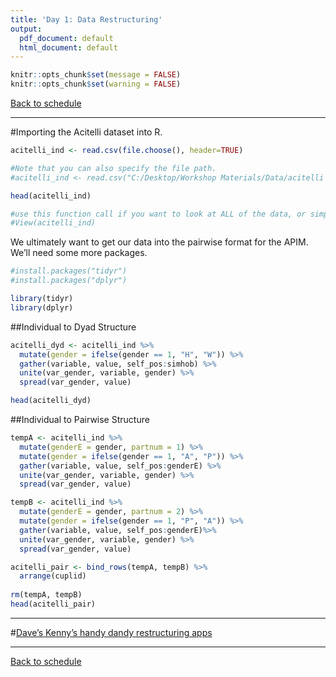 ```yaml
---
title: 'Day 1: Data Restructuring'
output:
  pdf_document: default
  html_document: default
---
```

```r
knitr::opts_chunk$set(message = FALSE)
knitr::opts_chunk$set(warning = FALSE)
```

[Back to schedule](schedule.html)

***

#Importing the Acitelli dataset into R.

```r
acitelli_ind <- read.csv(file.choose(), header=TRUE)

#Note that you can also specify the file path.
#acitelli_ind <- read.csv("C:/Desktop/Workshop Materials/Data/acitelli individual.csv", header=TRUE)

head(acitelli_ind)

#use this function call if you want to look at ALL of the data, or simply click on the data in your R environment
#View(acitelli_ind) 
```



We ultimately want to get our data into the pairwise format for the APIM. We'll need some more packages.

```r
#install.packages("tidyr")
#install.packages("dplyr")

library(tidyr)
library(dplyr)
```



##Individual to Dyad Structure

```r
acitelli_dyd <- acitelli_ind %>% 
  mutate(gender = ifelse(gender == 1, "H", "W")) %>%
  gather(variable, value, self_pos:simhob) %>%
  unite(var_gender, variable, gender) %>%
  spread(var_gender, value)

head(acitelli_dyd)
```



##Individual to Pairwise Structure

```r
tempA <- acitelli_ind %>% 
  mutate(genderE = gender, partnum = 1) %>%
  mutate(gender = ifelse(gender == 1, "A", "P")) %>%
  gather(variable, value, self_pos:genderE) %>%
  unite(var_gender, variable, gender) %>%
  spread(var_gender, value)

tempB <- acitelli_ind %>% 
  mutate(genderE = gender, partnum = 2) %>%
  mutate(gender = ifelse(gender == 1, "P", "A")) %>%
  gather(variable, value, self_pos:genderE)%>%
  unite(var_gender, variable, gender) %>%
  spread(var_gender, value)

acitelli_pair <- bind_rows(tempA, tempB) %>%
  arrange(cuplid) 
  
rm(tempA, tempB)
head(acitelli_pair)
```

***

#[Dave's Kenny's handy dandy restructuring apps](http://davidakenny.net/RDDD.htm)

***

[Back to schedule](schedule.html)